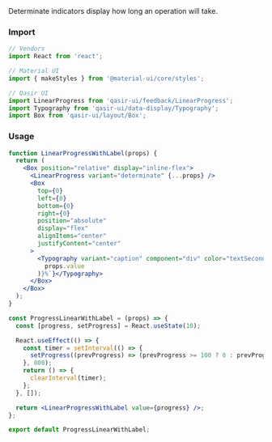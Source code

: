 
<Title>Linear with label</Title>

<Subtitle>
Determinate indicators display how long an operation will take.
</Subtitle>

### Import
```js
// Vendors
import React from 'react';

// Material UI
import { makeStyles } from '@material-ui/core/styles';

// Qasir UI
import LinearProgress from 'qasir-ui/feedback/LinearProgress';
import Typography from 'qasir-ui/data-display/Typography';
import Box from 'qasir-ui/layout/Box';
```

<h3 style={{marginBottom: 20}}>Usage</h3>

<ProgressLinearWithLabel/>

```jsx
function LinearProgressWithLabel(props) {
  return (
    <Box position="relative" display="inline-flex">
      <LinearProgress variant="determinate" {...props} />
      <Box
        top={0}
        left={0}
        bottom={0}
        right={0}
        position="absolute"
        display="flex"
        alignItems="center"
        justifyContent="center"
      >
        <Typography variant="caption" component="div" color="textSecondary">{`${Math.round(
          props.value
        )}%`}</Typography>
      </Box>
    </Box>
  );
}

const ProgressLinearWithLabel = (props) => {
  const [progress, setProgress] = React.useState(10);

  React.useEffect(() => {
    const timer = setInterval(() => {
      setProgress((prevProgress) => (prevProgress >= 100 ? 0 : prevProgress + 10));
    }, 800);
    return () => {
      clearInterval(timer);
    };
  }, []);

  return <LinearProgressWithLabel value={progress} />;
};

export default ProgressLinearWithLabel;
```
